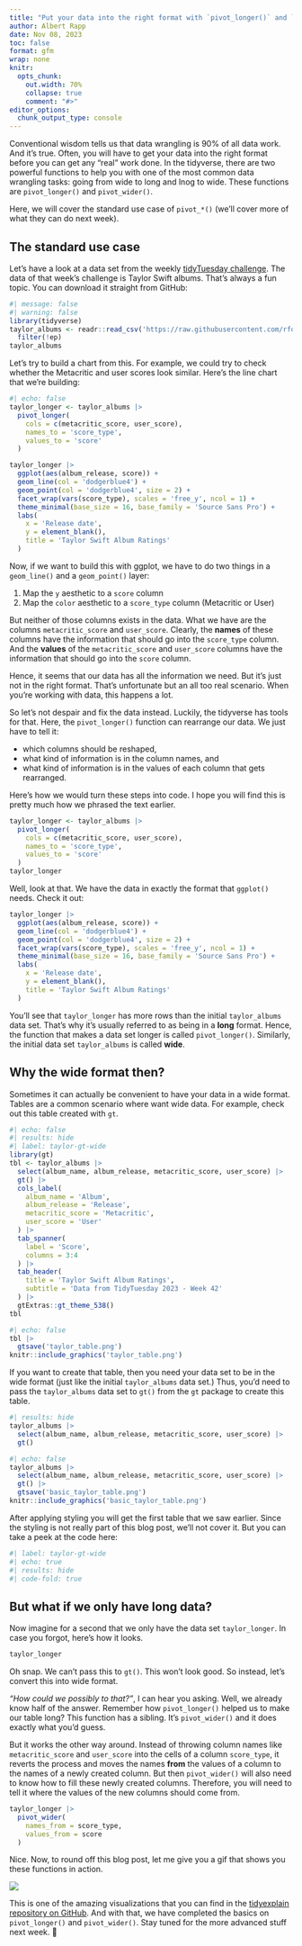 ```yaml
---
title: "Put your data into the right format with `pivot_longer()` and `pivot_wider()`"
author: Albert Rapp
date: Nov 08, 2023
toc: false
format: gfm
wrap: none
knitr:
  opts_chunk:
    out.width: 70%
    collapse: true
    comment: "#>"
editor_options: 
  chunk_output_type: console
---
```


Conventional wisdom tells us that data wrangling is 90% of all data work.
And it's true.
Often, you will have to get your data into the right format before you can get any "real" work done.
In the tidyverse, there are two powerful functions to help you with one of the most common data wrangling tasks: going from wide to long and lnog to wide.
These functions are `pivot_longer()` and `pivot_wider()`.

Here, we will cover the standard use case of `pivot_*()` (we'll cover more of what they can do next week).


## The standard use case

Let's have a look at a data set from the weekly [tidyTuesday challenge](https://github.com/rfordatascience/tidytuesday/blob/master/data/2023/2023-10-17/readme.md).
The data of that week's challenge is Taylor Swift albums.
That's always a fun topic.
You can download it straight from GitHub:

```r
#| message: false
#| warning: false
library(tidyverse)
taylor_albums <- readr::read_csv('https://raw.githubusercontent.com/rfordatascience/tidytuesday/master/data/2023/2023-10-17/taylor_albums.csv') |> 
  filter(!ep)
taylor_albums 
```

Let's try to build a chart from this.
For example, we could try to check whether the Metacritic and user scores look similar.
Here's the line chart that we're building:

```r
#| echo: false
taylor_longer <- taylor_albums |> 
  pivot_longer(
    cols = c(metacritic_score, user_score),
    names_to = 'score_type',
    values_to = 'score'
  )

taylor_longer |> 
  ggplot(aes(album_release, score)) +
  geom_line(col = 'dodgerblue4') +
  geom_point(col = 'dodgerblue4', size = 2) +
  facet_wrap(vars(score_type), scales = 'free_y', ncol = 1) +
  theme_minimal(base_size = 16, base_family = 'Source Sans Pro') +
  labs(
    x = 'Release date',
    y = element_blank(),
    title = 'Taylor Swift Album Ratings'
  )
```

Now, if we want to build this with ggplot, we have to do two things in a `geom_line()` and a `geom_point()` layer:

1. Map the `y` aesthetic to a `score` column
2. Map the `color` aesthetic to a `score_type` column (Metacritic or User)

But neither of those columns exists in the data.
What we have are the columns `metacritic_score` and `user_score`.
Clearly, the **names** of these columns have the information that should go into the `score_type` column.
And the **values** of the  `metacritic_score` and `user_score` columns have the information that should go into the `score` column.

Hence, it seems that our data has all the information we need.
But it's just not in the right format.
That's unfortunate but an all too real scenario.
When you're working with data, this happens a lot.

So let's not despair and fix the data instead.
Luckily, the tidyverse has tools for that.
Here, the `pivot_longer()` function can rearrange our data.
We just have to tell it:

- which columns should be reshaped,
- what kind of information is in the column names, and
- what kind of information is in the values of each column that gets rearranged.

Here's how we would turn these steps into code.
I hope you will find this is pretty much how we phrased the text earlier.

```r
taylor_longer <- taylor_albums |> 
  pivot_longer(
    cols = c(metacritic_score, user_score),
    names_to = 'score_type',
    values_to = 'score'
  )
taylor_longer
```

Well, look at that.
We have the data in exactly the format that `ggplot()` needs.
Check it out:

```r
taylor_longer |> 
  ggplot(aes(album_release, score)) +
  geom_line(col = 'dodgerblue4') +
  geom_point(col = 'dodgerblue4', size = 2) +
  facet_wrap(vars(score_type), scales = 'free_y', ncol = 1) +
  theme_minimal(base_size = 16, base_family = 'Source Sans Pro') +
  labs(
    x = 'Release date',
    y = element_blank(),
    title = 'Taylor Swift Album Ratings'
  )
```

You'll see that `taylor_longer` has more rows than the initial `taylor_albums` data set.
That's why it's usually referred to as being in a **long** format.
Hence, the function that makes a data set longer is called `pivot_longer()`.
Similarly, the initial data set `taylor_albums` is called **wide**.

## Why the wide format then?

Sometimes it can actually be convenient to have your data in a wide format. 
Tables are a common scenario where want wide data.
For example, check out this table created with `gt`.

```r
#| echo: false
#| results: hide
#| label: taylor-gt-wide
library(gt)
tbl <- taylor_albums |> 
  select(album_name, album_release, metacritic_score, user_score) |> 
  gt() |> 
  cols_label(
    album_name = 'Album',
    album_release = 'Release',
    metacritic_score = 'Metacritic',
    user_score = 'User'
  ) |> 
  tab_spanner(
    label = 'Score',
    columns = 3:4
  ) |> 
  tab_header(
    title = 'Taylor Swift Album Ratings',
    subtitle = 'Data from TidyTuesday 2023 - Week 42'
  ) |> 
  gtExtras::gt_theme_538() 
tbl
```

```r
#| echo: false
tbl |> 
  gtsave('taylor_table.png')
knitr::include_graphics('taylor_table.png')
```


If you want to create that table, then you need your data set to be in the wide format 
(just like the initial `taylor_albums` data set.)
Thus, you'd need to pass the `taylor_albums` data set to `gt()` from the `gt` package to create this table.

```r
#| results: hide
taylor_albums |> 
  select(album_name, album_release, metacritic_score, user_score) |> 
  gt() 
```

```r
#| echo: false
taylor_albums |> 
  select(album_name, album_release, metacritic_score, user_score) |> 
  gt() |> 
  gtsave('basic_taylor_table.png')
knitr::include_graphics('basic_taylor_table.png')
```


After applying styling you will get the first table that we saw earlier.
Since the styling is not really part of this blog post, we'll not cover it.
But you can take a peek at the code here:

```r
#| label: taylor-gt-wide
#| echo: true
#| results: hide
#| code-fold: true
```

## But what if we only have long data?

Now imagine for a second that we only have the data set `taylor_longer`.
In case you forgot, here's how it looks.

```r
taylor_longer
```

Oh snap. 
We can't pass this to `gt()`.
This won't look good.
So instead, let's convert this into wide format.

*"How could we possibly to that?"*, I can hear you asking. 
Well, we already know half of the answer.
Remember how `pivot_longer()` helped us to make our table long?
This function has a sibling.
It's `pivot_wider()` and it does exactly what you'd guess.

But it works the other way around.
Instead of throwing column names like `metacritic_score` and `user_score` into the cells of a column `score_type`, it reverts the process and moves the names **from** the values of a column to the names of a newly created column.
But then `pivot_wider()` will also need to know how to fill these newly created columns.
Therefore, you will need to tell it where the values of the new columns should come from.

```r
taylor_longer |> 
  pivot_wider(
    names_from = score_type,
    values_from = score
  )
```

Nice.
Now, to round off this blog post, let me give you a gif that shows you these functions in action.

![](tidyr-pivoting.gif)

This is one of the amazing visualizations that you can find in the [tidyexplain repository on GitHub](https://github.com/gadenbuie/tidyexplain).
And with that, we have completed the basics on `pivot_longer()` and `pivot_wider()`.
Stay tuned for the more advanced stuff next week. 👋






